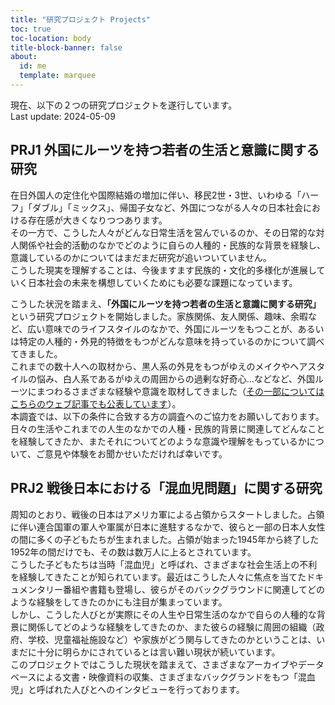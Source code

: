 ```yaml
---
title: "研究プロジェクト Projects"
toc: true
toc-location: body
title-block-banner: false
about:
  id: me
  template: marquee
---
```

現在、以下の２つの研究プロジェクトを遂行しています。  
Last update: 2024-05-09

## PRJ1 外国にルーツを持つ若者の生活と意識に関する研究
在日外国人の定住化や国際結婚の増加に伴い、移民2世・3世、いわゆる「ハーフ」「ダブル」「ミックス」、帰国子女など、外国につながる人々の日本社会における存在感が大きくなりつつあります。  
その一方で、こうした人々がどんな日常生活を営んでいるのか、その日常的な対人関係や社会的活動のなかでどのように自らの人種的・民族的な背景を経験し、意識しているのかについてはまだまだ研究が追いついていません。  
こうした現実を理解することは、今後ますます民族的・文化的多様化が進展していく日本社会の未来を構想していくためにも必要な課題になっています。

こうした状況を踏まえ、**「外国にルーツを持つ若者の生活と意識に関する研究」**という研究プロジェクトを開始しました。家族関係、友人関係、趣味、余暇など、広い意味でのライフスタイルのなかで、外国にルーツをもつことが、あるいは特定の人種的・外見的特徴をもつがどんな意味を持っているのかについて調べてきました。  
これまでの数十人への取材から、黒人系の外見をもつがゆえのメイクやヘアスタイルの悩み、白人系であるがゆえの周囲からの過剰な好奇心...などなど、外国ルーツにまつわるさまざまな経験や意識を取材してきました（[その一部についてはこちらのウェブ記事でも公表しています](https://fashiontechnews.zozo.com/series/series_fashion_technology/ariga_yu_anis)）。  
本調査では、以下の条件に合致する方の調査へのご協力をお願いしております。日々の生活やこれまでの人生のなかでの人種・民族的背景に関連してどんなことを経験してきたか、またそれについてどのような意識や理解をもっているかについて、ご意見や体験をお聞かせいただければ幸いです。

## PRJ2 戦後日本における「混血児問題」に関する研究
周知のとおり、戦後の日本はアメリカ軍による占領からスタートしました。占領に伴い連合国軍の軍人や軍属が日本に進駐するなかで、彼らと一部の日本人女性の間に多くの子どもたちが生まれました。占領が始まった1945年から終了した1952年の間だけでも、その数は数万人に上るとされています。  
こうした子どもたちは当時「混血児」と呼ばれ、さまざまな社会生活上の不利を経験してきたことが知られています。最近はこうした人々に焦点を当てたドキュメンタリー番組や書籍も登場し、彼らがそのバックグラウンドに関連してどのような経験をしてきたのかにも注目が集まっています。  
しかし、こうした人びとが実際にその人生や日常生活のなかで自らの人種的な背景に関係してどのような経験をしてきたのか、また彼らの経験に周囲の組織（政府、学校、児童福祉施設など）や家族がどう関与してきたのかということは、いまだに十分に明らかにされているとは言い難い現状が続いています。  
このプロジェクトではこうした現状を踏まえて、さまざまなアーカイブやデータベースによる文書・映像資料の収集、さまざまなバックグランドをもつ「混血児」と呼ばれた人びとへのインタビューを行っております。